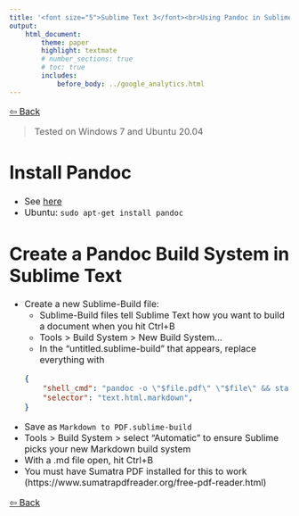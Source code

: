 ```yaml
---
title: '<font size="5">Sublime Text 3</font><br>Using Pandoc in Sublime Text'
output:
    html_document:
        theme: paper
        highlight: textmate
        # number_sections: true
        # toc: true
        includes:
            before_body: ../google_analytics.html
---
```


<font size="3">

[⇦ Back](../sublime_text.html)

> Tested on Windows 7 and Ubuntu 20.04

Install Pandoc
==============
- See [here](https://pandoc.org/installing.html)
- Ubuntu: `sudo apt-get install pandoc`

Create a Pandoc Build System in Sublime Text
============================================
- Create a new Sublime-Build file:
    - Sublime-Build files tell Sublime Text how you want to build a document when you hit Ctrl+B
    - Tools > Build System > New Build System...
    - In the "untitled.sublime-build" that appears, replace everything with
    ```json
    {
        "shell_cmd": "pandoc -o \"$file.pdf\" \"$file\" && start SumatraPDF \"$file.pdf\"",
        "selector": "text.html.markdown",
    }
    ```
- Save as `Markdown to PDF.sublime-build`
- Tools > Build System > select "Automatic" to ensure Sublime picks your new Markdown build system
- With a .md file open, hit Ctrl+B
- You must have Sumatra PDF installed for this to work (https://www.sumatrapdfreader.org/free-pdf-reader.html)

[⇦ Back](../sublime_text.html)

</font>

